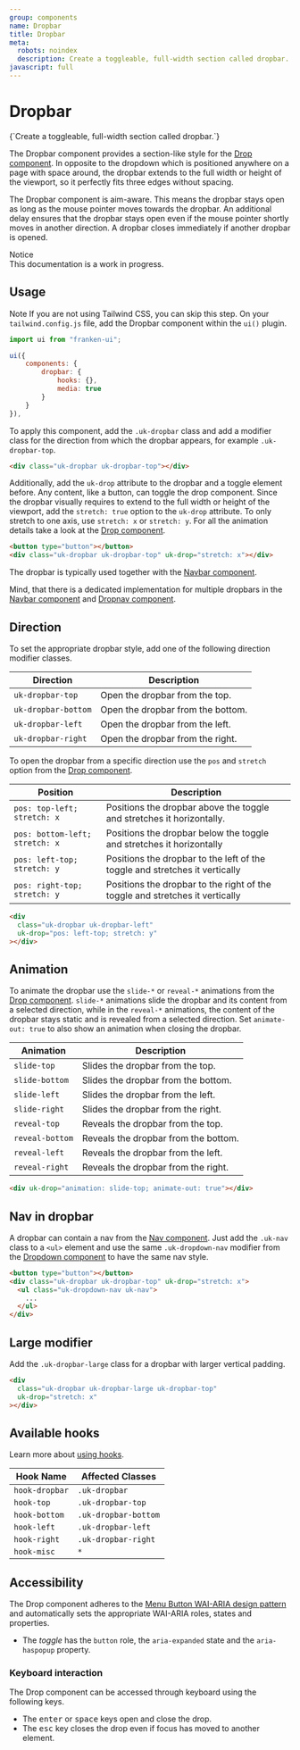 ```yaml
---
group: components
name: Dropbar
title: Dropbar
meta:
  robots: noindex
  description: Create a toggleable, full-width section called dropbar.
javascript: full
---
```



# Dropbar

<p class="uk-text-lead uk-paragraph">{`Create a toggleable, full-width section called dropbar.`}</p>

The Dropbar component provides a section-like style for the [Drop component](/docs/drop). In opposite to the dropdown which is positioned anywhere on a page with space around, the dropbar extends to the full width or height of the viewport, so it perfectly fits three edges without spacing.

The Dropbar component is aim-aware. This means the dropbar stays open as long as the mouse pointer moves towards the dropbar. An additional delay ensures that the dropbar stays open even if the mouse pointer shortly moves in another direction. A dropbar closes immediately if another dropbar is opened.

<div class="uk-alert uk-alert-danger mt-6">
  <div class="uk-alert-title">Notice</div>
  <div class="uk-alert-description">
    This documentation is a work in progress.
  </div>
</div>

## Usage

<span class="uk-label uk-label-primary">Note</span> If you are not using Tailwind
CSS, you can skip this step. On your `tailwind.config.js` file, add the Dropbar component
within the `ui()` plugin.

```javascript
import ui from "franken-ui";

ui({
    components: {
        dropbar: {
            hooks: {},
            media: true
        }
    }
}),
```

To apply this component, add the `.uk-dropbar` class and add a modifier class for the direction from which the dropbar appears, for example `.uk-dropbar-top`.

```html
<div class="uk-dropbar uk-dropbar-top"></div>
```

Additionally, add the `uk-drop` attribute to the dropbar and a toggle element before. Any content, like a button, can toggle the drop component. Since the dropbar visually requires to extend to the full width or height of the viewport, add the `stretch: true` option to the `uk-drop` attribute. To only stretch to one axis, use `stretch: x` or `stretch: y`. For all the animation details take a look at the [Drop component](/docs/drop).

```html
<button type="button"></button>
<div class="uk-dropbar uk-dropbar-top" uk-drop="stretch: x"></div>
```

<Example component="dropbar" index={0} />

The dropbar is typically used together with the [Navbar component](/docs/navbar).

<Example component="dropbar" index={1} />

Mind, that there is a dedicated implementation for multiple dropbars in the [Navbar component](navbar.md#dropbar) and [Dropnav component](dropnav.md#dropbar).

## Direction

To set the appropriate dropbar style, add one of the following direction modifier classes.

| Direction           | Description                       |
| ------------------- | --------------------------------- |
| `uk-dropbar-top`    | Open the dropbar from the top.    |
| `uk-dropbar-bottom` | Open the dropbar from the bottom. |
| `uk-dropbar-left`   | Open the dropbar from the left.   |
| `uk-dropbar-right`  | Open the dropbar from the right.  |

To open the dropbar from a specific direction use the `pos` and `stretch` option from the [Drop component](/docs/drop).

| Position                       | Description                                                                  |
| ------------------------------ | ---------------------------------------------------------------------------- |
| `pos: top-left; stretch: x`    | Positions the dropbar above the toggle and stretches it horizontally.        |
| `pos: bottom-left; stretch: x` | Positions the dropbar below the toggle and stretches it horizontally         |
| `pos: left-top; stretch: y`    | Positions the dropbar to the left of the toggle and stretches it vertically  |
| `pos: right-top; stretch: y`   | Positions the dropbar to the right of the toggle and stretches it vertically |

```html
<div
  class="uk-dropbar uk-dropbar-left"
  uk-drop="pos: left-top; stretch: y"
></div>
```

<Example component="dropbar" index={2} />

## Animation

To animate the dropbar use the `slide-*` or `reveal-*` animations from the [Drop component](/docs/drop). `slide-*` animations slide the dropbar and its content from a selected direction, while in the `reveal-*` animations, the content of the dropbar stays static and is revealed from a selected direction. Set `animate-out: true` to also show an animation when closing the dropbar.

| Animation       | Description                          |
| --------------- | ------------------------------------ |
| `slide-top`     | Slides the dropbar from the top.     |
| `slide-bottom`  | Slides the dropbar from the bottom.  |
| `slide-left`    | Slides the dropbar from the left.    |
| `slide-right`   | Slides the dropbar from the right.   |
| `reveal-top`    | Reveals the dropbar from the top.    |
| `reveal-bottom` | Reveals the dropbar from the bottom. |
| `reveal-left`   | Reveals the dropbar from the left.   |
| `reveal-right`  | Reveals the dropbar from the right.  |

```html
<div uk-drop="animation: slide-top; animate-out: true"></div>
```

<Example component="dropbar" index={3} />

## Nav in dropbar

A dropbar can contain a nav from the [Nav component](/docs/nav). Just add the `.uk-nav` class to a `<ul>` element and use the same `.uk-dropdown-nav` modifier from the [Dropdown component](/docs/dropdown) to have the same nav style.

```html
<button type="button"></button>
<div class="uk-dropbar uk-dropbar-top" uk-drop="stretch: x">
  <ul class="uk-dropdown-nav uk-nav">
    ...
  </ul>
</div>
```

<Example component="dropbar" index={4} />

## Large modifier

Add the `.uk-dropbar-large` class for a dropbar with larger vertical padding.

```html
<div
  class="uk-dropbar uk-dropbar-large uk-dropbar-top"
  uk-drop="stretch: x"
></div>
```

<Example component="dropbar" index={5} />

## Available hooks

Learn more about [using hooks](/docs/hooks).

| Hook Name      | Affected Classes     |
| -------------- | -------------------- |
| `hook-dropbar` | `.uk-dropbar`        |
| `hook-top`     | `.uk-dropbar-top`    |
| `hook-bottom`  | `.uk-dropbar-bottom` |
| `hook-left`    | `.uk-dropbar-left`   |
| `hook-right`   | `.uk-dropbar-right`  |
| `hook-misc`    | `*`                  |

## Accessibility

The Drop component adheres to the [Menu Button WAI-ARIA design pattern](https://www.w3.org/WAI/ARIA/apg/patterns/menubutton/) and automatically sets the appropriate WAI-ARIA roles, states and properties.

- The _toggle_ has the `button` role, the `aria-expanded` state and the `aria-haspopup` property.

### Keyboard interaction

The Drop component can be accessed through keyboard using the following keys.

- The <kbd>enter</kbd> or <kbd>space</kbd> keys open and close the drop.
- The <kbd>esc</kbd> key closes the drop even if focus has moved to another element.
